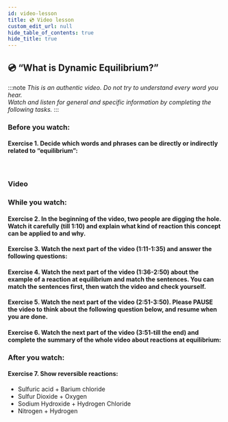 ```yaml
---
id: video-lesson
title: 💿 Video lesson
custom_edit_url: null
hide_table_of_contents: true
hide_title: true
---
```



## 💿 “What is Dynamic Equilibrium?”

:::note
_This is an authentic video. Do not try to understand every word you hear._  
_Watch and listen for general and specific information by completing the following tasks._
:::

### Before you watch:

#### Exercise 1. Decide which words and phrases can be directly or indirectly related to “equilibrium”:

<br />
<Frame src="https://learningapps.org/watch?v=p4i8b735v20" height="350px" />

### Video

<Player url="https://youtu.be/wlD_ImYQAgQ" />

### While you watch:

#### Exercise 2. In the beginning of the video, two people are digging the hole. Watch it carefully (till 1:10) and explain what kind of reaction this concept can be applied to and why.

<Frame src="https://learningapps.org/watch?v=poji87wit20" height="220px" />

#### Exercise 3. Watch the next part of the video (1:11-1:35) and answer the following questions:

<Frame src="https://learningapps.org/watch?v=pokrefpx520" height="260px" />

#### Exercise 4. Watch the next part of the video (1:36-2:50) about the example of a reaction at equilibrium and match the sentences. You can match the sentences first, then watch the video and check yourself.

<Frame src="https://learningapps.org/watch?v=pnj0rvq1t21" height="520px" />

#### Exercise 5. Watch the next part of the video (2:51-3:50). Please PAUSE the video to think about the following question below, and resume when you are done.

<Frame src="https://learningapps.org/watch?v=pnc7qb9p520" height="320px" />

#### Exercise 6. Watch the next part of the video (3:51-till the end) and complete the summary of the whole video about reactions at equilibrium:

### After you watch:

#### Exercise 7. Show reversible reactions:

- Sulfuric acid + Barium chloride
- Sulfur Dioxide + Oxygen
- Sodium Hydroxide + Hydrogen Chloride
- Nitrogen + Hydrogen
